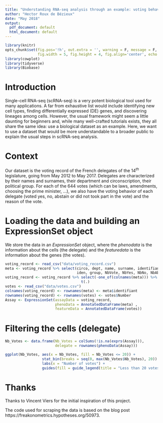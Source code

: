 ```yaml
---
title: "Understanding RNA-seq analysis through an example: voting behavior at the French parliament"
author: "Hector Roux de Bézieux"
date: "May 2018"
output:
  pdf_document: default
  html_document: default
---
```


```r
library(knitr) 
opts_chunk$set(fig.pos='!h', out.extra = '', warning = F, message = F,
               fig.width = 5, fig.height = 4, fig.align='center', echo = T)
library(cowplot)
library(tidyverse)
library(Biobase)
```

# Introduction

Single-cell RNA-seq (scRNA-seq) is a very potent biological tool used for many applications. A far from exhaustive list would include identifying new cell types, finding differentially expressed (DE) genes, and discovering lineages among cells. However, the usual framework might seem a little daunting for beginners and, while many well-crafted tutorials exists, they all share the same idea: use a biological dataset as an example. Here, we want to use a dataset that would be more understandable to a broader public to explain the usual steps in scRNA-seq analysis.

# Context

Our dataset is the voting record of the French delegates of the $14^{th}$ legislature, going from May 2012 to May 2017. Delegates are characterized by their names and surnames, their department and circonscription, their political group. For each of the 644 votes (which can be laws, amendments, choosing the prime minister, ...), we also have the voting behavior of each delegate (voted yes, no, abstain or did not took part in the vote) and the reason of the vote.

# Loading the data and building an ExpressionSet object

We store the data in an *ExpressionSet* object, where the *phenodata* is the information about the cells (the delegate) and the *featuredata* is the information about the genes (the votes).

```r
voting_record <- read_csv("data/voting_record.csv")
meta <- voting_record %>% select(circo, dept, name, surname, identifiant,
                                 iden, group, NbVote, NbYes, NbNo, NbAbst)
voting_record <- voting_record %>% select(-one_of(colnames(meta))) %>%
                                   t(.) 
votes <- read_csv("data/votes.csv")
colnames(voting_record) <- rownames(meta) <- meta$identifiant
rownames(voting_record) <- rownames(votes) <- votes$Number
Assay <- ExpressionSet(assayData = voting_record, 
                       phenoData = AnnotatedDataFrame(meta) ,
                       featureData = AnnotatedDataFrame(votes))
```

# Filtering the cells (delegate)

```r
Nb_Votes <- data.frame(Nb_Votes = colSums(!is.na(exprs(Assay))),
                       delegate = rownames(phenoData(Assay)))

ggplot(Nb_Votes, aes(x = Nb_Votes, fill = Nb_Votes <= 20)) +
                 stat_bin(breaks = seq(0, max(Nb_Votes$Nb_Votes), 20)) +
                 labs(x = "Number of votes") +
                 guides(fill = guide_legend(title = "Less than 20 votes"))
```

# Thanks

Thanks to Vincent Viers for the initial inspiration of this project. 

The code used for scraping the data is based on the blog post https://freakonometrics.hypotheses.org/50973.